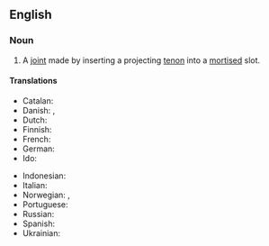 ==English==

===Noun===
{{en-noun|head=[[mortise]]-[[and]]-[[tenon]] [[joint]]}}

# {{lb|en|woodworking}} A [[joint]] made by inserting a projecting [[tenon]] into a [[mortise]]d slot.

====Translations====
{{trans-top|joint}}
* Catalan: {{t|ca|caixa i metxa}}
* Danish: {{t|da|tapsamling}}, {{t|da|mortise og tenon}} {{t+|da|samling}}
* Dutch: {{t|nl|pen en gat}}
* Finnish: {{t|fi|tappiliitos}}
* French: {{t+|fr|tenon et mortaise}}
* German: {{t|de|Schlitz und Zapfen}}
* Ido: {{t|io|mortezo e tenono}}
{{trans-mid}}
* Indonesian: {{t|id|purus dan lubang}}
* Italian: {{t|it|tenone e mortasa}}
* Norwegian: {{t|no|tappsammenføyning}}, {{t|no|hull og tapp}}
* Portuguese: {{t|pt|caixa e espiga}}
* Russian: {{t|ru|шипова́я вя́зка|f}}
* Spanish: {{t|es|caja y espiga}}
* Ukrainian: {{t|uk|шип у техніці}}
{{trans-bottom}}